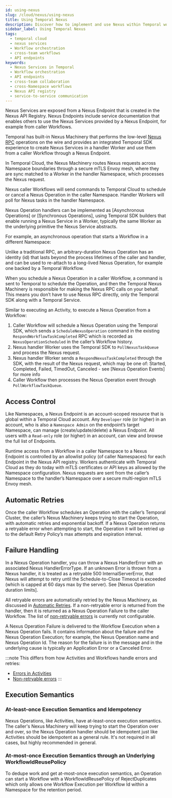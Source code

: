```yaml
---
id: using-nexus
slug: /cloud/nexus/using-nexus
title: Using Temporal Nexus
description: Discover how to implement and use Nexus within Temporal workflows, including creating Nexus Services, Endpoints, and cross-team collaboration.
sidebar_label: Using Temporal Nexus
tags:
  - temporal cloud
  - nexus services
  - Workflow orchestration
  - cross-team workflows
  - API endpoints
keywords:
  - Nexus Services in Temporal
  - Workflow orchestration
  - API endpoints
  - cross-team collaboration
  - cross-Namespace workflows
  - Nexus API registry
  - service-to-service communication
---
```


Nexus Services are exposed from a Nexus Endpoint that is created in the Nexus API Registry. 
Nexus Endpoints include service documentation that enables others to use the Nexus Services provided by a Nexus Endpoint, for example from caller Workflows. 

Temporal has built-in Nexus Machinery that performs the low-level [Nexus RPC](/glossary#nexus-rpc) operations on the wire and provides an integrated Temporal SDK experience to create Nexus Services in a handler Worker and use them from a caller Workflow through a Nexus Endpoint.

In Temporal Cloud, the Nexus Machinery routes Nexus requests across Namespace boundaries through a secure mTLS Envoy mesh, where they are sync matched to a Worker in the handler Namespace, which processes the Nexus request.

Nexus caller Workflows will send commands to Temporal Cloud to schedule or cancel a Nexus Operation in the caller Namespace. 
Handler Workers will poll for Nexus tasks in the handler Namespace.

Nexus Operation handlers can be implemented as [Asynchronous Operations] or [Synchronous Operations], using Temporal SDK builders that enable running a Nexus Service in a Worker, typically the same Worker as the underlying primitive the Nexus Service abstracts.

For example, an asynchronous operation that starts a Workflow in a different Namespace:

Unlike a traditional RPC, an arbitrary-duration Nexus Operation has an identity (id) that lasts beyond the process lifetimes of the caller and handler, and can be used to re-attach to a long-lived Nexus Operation, for example one backed by a Temporal Workflow.

When you schedule a Nexus Operation in a caller Workflow, a command is sent to Temporal to schedule the Operation, and then the Temporal Nexus Machinery is responsible for making the Nexus RPC calls on your behalf. 
This means you don’t have to use Nexus RPC directly, only the Temporal SDK along with a Temporal Service.

Similar to executing an Activity, to execute a Nexus Operation from a Workflow:

1. Caller Workflow will schedule a Nexus Operation using the Temporal SDK, which sends a `ScheduleNexusOperation` command in the existing `RespondWorkflowTaskCompleted` RPC which is recorded as `NexusOperationScheduled` in the caller’s Workflow history.  
2. Nexus handler Worker uses the Temporal SDK to `PollNexusTaskQueue` and process the Nexus request.  
3. Nexus handler Worker sends a `RespondNexusTaskCompleted` through the SDK, with the result of the Nexus request, which may be one of: Started, Completed, Failed, TimedOut, Canceled \- see [Nexus Operation Events] for more info  
4. Caller Workflow then processes the Nexus Operation event through `PollWorkflowTaskQueue`.

## Access Control

Like Namespaces, a Nexus Endpoint is an account-scoped resource that is global within a Temporal Cloud account. Any `Developer` role (or higher) in an account, who is also a `Namespace Admin` on the endpoint’s target Namespace, can manage (create/update/delete) a Nexus Endpoint. All users with a `Read-only` role (or higher) in an account, can view and browse the full list of Endpoints.

Runtime access from a Workflow in a caller Namespace to a Nexus Endpoint is controlled by an allowlist policy (of caller Namespaces) for each Endpoint in the Nexus API registry. Workers authenticate with Temporal Cloud as they do today with mTLS certificates or API keys as allowed by the Namespace configuration. Nexus requests are sent from the caller’s Namespace to the handler’s Namespace over a secure multi-region mTLS Envoy mesh.

## Automatic Retries

Once the caller Workflow schedules an Operation with the caller’s Temporal Cluster, the caller’s Nexus Machinery keeps trying to start the Operation, with automatic retries and exponential backoff. If a Nexus Operation returns a retryable error when attempting to start, the Operation it will be retried up to the default Retry Policy’s max attempts and expiration interval.

## Failure Handling

In a Nexus Operation handler, you can throw a Nexus HandlerError with an associated Nexus HandlerErrorType. If an unknown Error is thrown from a Nexus handler, it is treated as a retryable 500 InternalServerError, that Nexus will attempt to retry until the Schedule-to-Close Timeout is exceeded (which is capped at 60 days max by the server). See [Nexus Operation duration limits].

All retryable errors are automatically retried by the Nexus Machinery, as discussed in [Automatic Retries](https://docs.google.com/document/d/11pAxCvICaodsGdQspENAWsDT3WG2tuFwGW68VpowCQI/edit?pli=1\#heading=h.f17cgqgefygj). If a non-retryable error is returned from the handler, then it is returned as a Nexus Operation Failure to the caller Workflow. 
The list of [non-retryable errors](https://github.com/temporalio/temporal/blob/13d6cd8cf7a4ba0c4660cf98f672bbd645dca3e7/components/nexusoperations/executors.go\#L659) is currently not configurable.

A Nexus Operation Failure is delivered to the Workflow Execution when a Nexus Operation fails. 
It contains information about the failure and the Nexus Operation Execution; for example, the Nexus Operation name and Nexus Operation Id. 
The reason for the failure is in the message and in the underlying cause is typically an Application Error or a Canceled Error.

:::note
This differs from how Activities and Workflows handle errors and retries: 

* [Errors in Activities](https://docs.temporal.io/references/failures\#errors-in-activities)  
* [Non-retryable errors](https://docs.temporal.io/references/failures\#non-retryable)
:::

## Execution Semantics

### At-least-once Execution Semantics and Idempotency

Nexus Operations, like Activities, have at-least-once execution semantics. 
The caller's Nexus Machinery will keep trying to start the Operation over and over, so the Nexus Operation handler should be idempotent just like Activities should be idempotent as a general rule. It's not required in all cases, but highly recommended in general.

### At-most-once Execution Semantics through an Underlying WorkflowIdReusePolicy

To dedupe work and get at-most-once execution semantics, an Operation can start a Workflow with a WorkflowIdReusePolicy of RejectDuplicates which only allows one Workflow Execution per Workflow Id within a Namespace for the retention period.